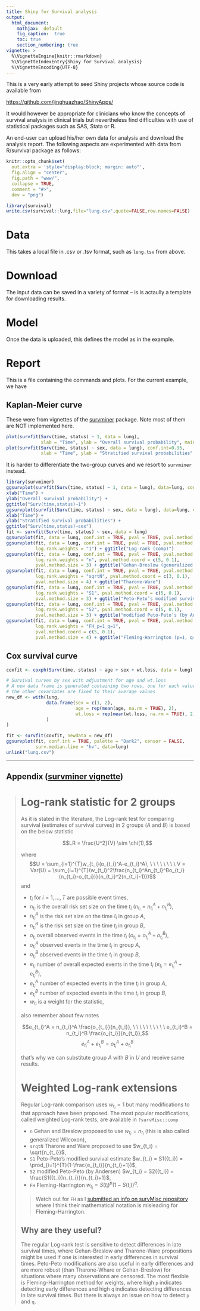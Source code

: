 ```yaml
---
title: Shiny for Survival analysis
output:
  html_document:
    mathjax:  default
    fig_caption:  true
    toc: true
    section_numbering: true
vignette: >
  %\VignetteEngine{knitr::rmarkdown}
  %\VignetteIndexEntry{Shiny for Survival analysis}
  %\VignetteEncoding{UTF-8}
---
```


This is a very early attempt to seed Shiny projects whose source code is available from

[https://github.com/jinghuazhao/ShinyApps/](https://github.com/jinghuazhao/ShinyApps/)

It would however be appropriate for clinicians who know the concepts of survival analysis in clinical trials but nevertheless find difficulties with 
use of statistical packages such as SAS, Stata or R.

An end-user can upload his/her own data for analysis and download the analysis report. The following aspects are experimented with data from 
R/survival package as follows:

```r
knitr::opts_chunk$set(
  out.extra = 'style="display:block; margin: auto"',
  fig.align = "center",
  fig.path = "www/",
  collapse = TRUE,
  comment = "#>",
  dev = "png")
```

```r
library(survival)
write.csv(survival::lung,file="lung.csv",quote=FALSE,row.names=FALSE)
```

# Data

This takes a local file in .csv or .tsv format, such as `lung.tsv` from above.

# Download

The input data can be saved in a variety of format -- is is actaully a template for downloading results.

# Model

Once the data is uploaded, this defines the model as in the example.

# Report

This is a file containing the commands and plots. For the current example, we have

## Kaplan-Meier curve

These were from vignettes of the [survminer](https://CRAN.R-project.org/package=survminer) package. Note most of them are NOT implemented here.

```r
plot(survfit(Surv(time, status) ~ 1, data = lung),
             xlab = "Time", ylab = "Overall survival probability", main = "Surv(time,status)~1")
plot(survfit(Surv(time, status) ~ sex, data = lung), conf.int=0.95,
             xlab = "Time", ylab = "Stratified survival probabilities", main = "Surv(time,status)~sex")
```
It is harder to differentiate the two-group curves and we resort to `survminer` instead.
```r
library(survminer)
ggsurvplot(survfit(Surv(time, status) ~ 1, data = lung), data=lung, conf.int=TRUE) +
xlab("Time") +
ylab("Overall survival probability") +
ggtitle("Surv(time,status)~1")
ggsurvplot(survfit(Surv(time, status) ~ sex, data = lung), data=lung, conf.int=TRUE) +
xlab("Time") +
ylab("Stratified survival probabilities") +
ggtitle("Surv(time,status)~sex")
fit <- survfit(Surv(time, status) ~ sex, data = lung)
ggsurvplot(fit, data = lung, conf.int = TRUE, pval = TRUE, pval.method = TRUE) + ggtitle("Log-rank (survdiff)")
ggsurvplot(fit, data = lung, conf.int = TRUE, pval = TRUE, pval.method = TRUE,
           log.rank.weights = "1") + ggtitle("Log-rank (comp)")
ggsurvplot(fit, data = lung, conf.int = TRUE, pval = TRUE, pval.method = TRUE,
           log.rank.weights = "n", pval.method.coord = c(5, 0.1),
           pval.method.size = 3) + ggtitle("Gehan-Breslow (generalized Wilcoxon)")
ggsurvplot(fit, data = lung, conf.int = TRUE, pval = TRUE, pval.method = TRUE,
           log.rank.weights = "sqrtN", pval.method.coord = c(3, 0.1),
           pval.method.size = 4) + ggtitle("Tharone-Ware")
ggsurvplot(fit, data = lung, conf.int = TRUE, pval = TRUE, pval.method = TRUE,
           log.rank.weights = "S1", pval.method.coord = c(5, 0.1),
           pval.method.size = 3) + ggtitle("Peto-Peto’s modified survival estimate")
ggsurvplot(fit, data = lung, conf.int = TRUE, pval = TRUE, pval.method = TRUE,
           log.rank.weights = "S2", pval.method.coord = c(5, 0.1),
           pval.method.size = 3) + ggtitle("modified Peto-Peto’s (by Andersen)")
ggsurvplot(fit, data = lung, conf.int = TRUE, pval = TRUE, pval.method = TRUE,
           log.rank.weights = "FH_p=1_q=1",
           pval.method.coord = c(5, 0.1),
           pval.method.size = 4) + ggtitle("Fleming-Harrington (p=1, q=1)")
```

## Cox survival curve


```r
coxfit <- coxph(Surv(time, status) ~ age + sex + wt.loss, data = lung)

# Survival curves by sex with adjustment for age and wt.loss
# A new data frame is generated containing two rows, one for each value of sex;
# the other covariates are fixed to their average values
new_df <- with(lung,
               data.frame(sex = c(1, 2),
                          age = rep(mean(age, na.rm = TRUE), 2),
                          wt.loss = rep(mean(wt.loss, na.rm = TRUE), 2)
               )
)

fit <- survfit(coxfit, newdata = new_df)
ggsurvplot(fit, conf.int = TRUE, palette = "Dark2", censor = FALSE,
           surv.median.line = "hv", data=lung)
unlink("lung.csv")
```

---

## Appendix ([survminer vignette](https://cran.r-project.org/web/packages/survminer/vignettes/Specifiying_weights_in_log-rank_comparisons.html))

> # Log-rank statistic for 2 groups
> 
> 
> As it is stated in the literature, the Log-rank test for comparing survival (estimates of survival curves) in 2 groups ($A$ and $B$) is based on the below statistic
> 
> $$LR = \frac{U^2}{V} \sim \chi(1),$$
> 
> where $$U = \sum_{i=1}^{T}w_{t_i}(o_{t_i}^A-e_{t_i}^A), \ \ \ \ \ \ \ \ V = Var(U) = \sum_{i=1}^{T}(w_{t_i}^2\frac{n_{t_i}^An_{t_i}^Bo_{t_i}(n_{t_i}-o_{t_i})}{n_{t_i}^2(n_{t_i}-1)})$$
> and 
> 
> - $t_i$ for $i=1, \dots, T$ are possible event times, 
> - $n_{t_i}$ is the overall risk set size on the time $t_i$ ($n_{t_i} = n_{t_i}^A+n_{t_i}^B$),
> - $n_{t_i}^A$ is the risk set size on the time $t_i$ in group $A$,
> - $n_{t_i}^B$ is the risk set size on the time $t_i$ in group $B$,
> - $o_{t_i}$ overall observed events in the time $t_i$ ($o_{t_i} = o_{t_i}^A+o_{t_i}^B$),
> - $o_{t_i}^A$ observed events in the time $t_i$ in group $A$,
> - $o_{t_i}^B$ observed events in the time $t_i$ in group $B$,
> - $e_{t_i}$ number of overall expected events in the time $t_i$ ($e_{t_i} = e_{t_i}^A+e_{t_i}^B$),
> - $e_{t_i}^A$ number of expected events in the time $t_i$ in group $A$,
> - $e_{t_i}^B$ number of expected events in the time $t_i$ in group $B$,
> - $w_{t_i}$ is a weight for the statistic,
> 
> also remember about few notes
> 
> $$e_{t_i}^A = n_{t_i}^A \frac{o_{t_i}}{n_{t_i}}, \ \ \ \ \ \ \ \ \ \  e_{t_i}^B = n_{t_i}^B \frac{o_{t_i}}{n_{t_i}},$$
> $$e_{t_i}^A + e_{t_i}^B = o_{t_i}^A + o_{t_i}^B$$
> 
> that's why we can substitute group $A$ with $B$ in $U$ and receive same results.
> 
> # Weighted Log-rank extensions
> 
> Regular Log-rank comparison uses $w_{t_i} = 1$ but many modifications to that approach have been proposed. The most popular modifications, called weighted Log-rank tests, are available in `?survMisc::comp`
> 
> - `n` Gehan and Breslow proposed to use $w_{t_i} = n_{t_i}$ (this is also called generalized Wilcoxon),
> - `srqtN` Tharone and Ware proposed to use $w_{t_i} = \sqrt{n_{t_i}}$,
> - `S1` Peto-Peto's modified survival estimate $w_{t_i} = S1({t_i}) = \prod_{i=1}^{T}(1-\frac{e_{t_i}}{n_{t_i}+1})$,
> - `S2` modified Peto-Peto (by Andersen) $w_{t_i} = S2({t_i}) = \frac{S1({t_i})n_{t_i}}{n_{t_i}+1}$,
> - `FH` Fleming-Harrington $w_{t_i} = S(t_i)^p(1 - S(t_i))^q$.
> 
> > Watch out for `FH` as I [submitted an info on survMisc repository](https://github.com/dardisco/survMisc/issues/15) where I think their mathematical notation is misleading for Fleming-Harrington.
> 
> ## Why are they useful?
> 
> The regular Log-rank test is sensitive to detect differences in late survival times, where Gehan-Breslow and Tharone-Ware propositions might be used if one is interested in early differences in survival times. Peto-Peto modifications are also useful in early differences and are more robust (than Tharone-Whare or Gehan-Breslow) for situations where many observations are censored. The most flexible is Fleming-Harrington method for weights, where high `p` indicates detecting early differences and high `q` indicates detecting differences in late survival times. But there is always an issue on how to detect `p` and `q`.
> 
